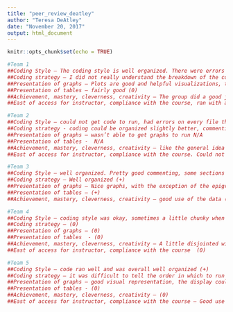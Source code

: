 ---
title: "peer_review_deatley"
author: "Teresa DeAtley"
date: "November 20, 2017"
output: html_document
---

```{r setup, include=FALSE}
knitr::opts_chunk$set(echo = TRUE)
```

```{r}
#Team 1
##Coding Style – The coding style is well organized. There were errors when loading the packages such as tidey verse. (+)
##Coding strategy – I did not really understand the breakdown of the code (0) and did not know where to start when running the individual files. (0)
##Presentation of graphs – Plots are good and helpful visualizations, there are improvements that could be made with the sizing, and content and some of them are difficult to understand as a standalone (0).
##Presentation of tables – fairly good (0)
##Achievement, mastery, cleverness, creativity – The group did a good job of using the packages and skills we have gained in this course to complete this project (+)
##East of access for instructor, compliance with the course, ran with a few fixes – (0)

#Team 2
##Coding Style – could not get code to run, had errors on every file that I tried to run. (0)
##Coding strategy - coding could be organized slightly better, commenting is helpful when provided but was not consistent, was not able to get files to run so difficult to tell how the comments and code match to output (0)
##Presentation of graphs – wasn’t able to get graphs to run N/A
##Presentation of tables -  N/A
##Achievement, mastery, cleverness, creativity – like the general idea from looking at the paper file. Looks like a creative  idea (+)
##East of access for instructor, compliance with the course. Could not get files to run but they might run for others (0)

#Team 3
##Coding Style – well organized. Pretty good commenting, some sections seemed more explanatory then others. Code ran well except for object Book6igrams was not found. (+)
##Coding strategy – Well organized (+)
##Presentation of graphs – Nice graphs, with the exception of the epigrams not running (+)
##Presentation of tables – (+) 
##Achievement, mastery, cleverness, creativity – good use of the data (+) ##East of access for instructor, compliance with the course (+) 

#Team 4
##Coding Style – coding style was okay, sometimes a little chunky when it could be separated out and more explanation provided (0)
##Coding strategy – (0)
##Presentation of graphs – (0)
##Presentation of tables  - (0)
##Achievement, mastery, cleverness, creativity – A little disjointed with ted talks and harry potter, is there a reason why you chose more than one topic? (0)
##East of access for instructor, compliance with the course  (0)

#Team 5
##Coding Style – code ran well and was overall well organized (+)
##Coding strategy – it was difficult to tell the order in which to run all the files (0)
##Presentation of graphs – good visual representation, the display could have been cleaner (0)
##Presentation of tables - (0)
##Achievement, mastery, cleverness, creativity – (0)
##East of access for instructor, compliance with the course – Good use of the packages, and skills we have gained so far in this class. (+)


```

